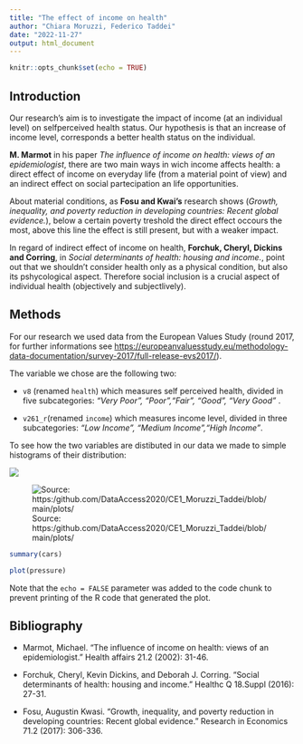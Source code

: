 ```yaml
---
title: "The effect of income on health"
author: "Chiara Moruzzi, Federico Taddei"
date: "2022-11-27"
output: html_document
---
```


```r
knitr::opts_chunk$set(echo = TRUE)
```

## Introduction

Our research's aim is to investigate the impact of income (at an individual level) on selfperceived health status.
Our hypothesis is that an increase of income level, corresponds a better health status on the individual. 

**M. Marmot** in his paper *The influence of income on health: views of an epidemiologist*, there are two main ways in wich income affects health: a direct effect of income on everyday life (from a material point of view) and an indirect effect on social partecipation an life opportunities. 

About material conditions, as **Fosu and Kwai's** research shows (*Growth, inequality, and poverty reduction in developing countries: Recent global evidence.*), below a certain poverty treshold the direct effect occours the most, above this line the effect is still present, but with a weaker impact.

In regard of indirect effect of income on health, **Forchuk, Cheryl, Dickins and Corring**, in *Social determinants of health: housing and income.*, point out that we shouldn't consider health only as a physical condition, but also its pshycological aspect. Therefore social inclusion is a crucial aspect of individual health (objectively and subjectlively).

## Methods

For our research we used data from the European Values Study (round 2017, for further informations see <https://europeanvaluesstudy.eu/methodology-data-documentation/survey-2017/full-release-evs2017/>). 

The variable we chose are the following two:

- `v8` (renamed `health`) which measures self perceived health, divided in five subcategories: *"Very Poor", "Poor","Fair", "Good", "Very Good"* .

-  `v261_r`(renamed `income`)  which measures income level, divided in three subcategories: *"Low Income", "Medium Income","High Income"*.

To see how the two variables are distibuted in our data we made to simple histograms of their distribution:

![](C:/Users/39333/Desktop/UNIVERSITA/MAGISTRALE COM-DAPS&CO/CORSI/DATA ACCESS AND REGULATIONS/CLASS EXCERCISE/CE1_Moruzzi_Taddei/plots/Hist_health_jpeg.jpeg)

![Source: https:/github.com/DataAccess2020/CE1_Moruzzi_Taddei/blob/main/plots/](https://raw.githubusercontent.com/DataAccess2020/CE1_Moruzzi_Taddei/main/plots/Hist_health_jpeg.jpeg)


```r
summary(cars)
```




```r
plot(pressure)
```

Note that the `echo = FALSE` parameter was added to the code chunk to prevent printing of the R code that generated the plot.













## Bibliography

- Marmot, Michael. "The influence of income on health: views of an epidemiologist." Health affairs 21.2 (2002): 31-46.

- Forchuk, Cheryl, Kevin Dickins, and Deborah J. Corring. "Social determinants of health: housing and income." Healthc Q 18.Suppl (2016): 27-31.

- Fosu, Augustin Kwasi. "Growth, inequality, and poverty reduction in developing countries: Recent global evidence." Research in Economics 71.2 (2017): 306-336.





